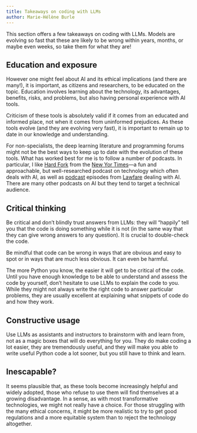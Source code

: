 ```yaml
---
title: Takeaways on coding with LLMs
author: Marie-Hélène Burle
---
```


:::{.def}

This section offers a few takeaways on coding with LLMs. Models are evolving so fast that these are likely to be wrong within years, months, or maybe even weeks, so take them for what they are!

:::

## Education and exposure

However one might feel about AI and its ethical implications (and there are many!), it is important, as citizens and researchers, to be educated on the topic. Education involves learning about the technology, its advantages, benefits, risks, and problems, but also having personal experience with AI tools.

Criticism of these tools is absolutely valid if it comes from an educated and informed place, not when it comes from uninformed prejudices. As these tools evolve (and they are evolving very fast), it is important to remain up to date in our knowledge and understanding.

For non-specialists, the deep learning literature and programming forums might not be the best ways to keep up to date with the evolution of these tools. What has worked best for me is to follow a number of podcasts. In particular, I like [Hard Fork](https://www.nytimes.com/column/hard-fork) from the [New Yor Times](https://www.nytimes.com/)—a fun and approachable, but well-researched podcast on technology which often deals with AI, as well as [podcast](https://www.lawfaremedia.org/podcasts-multimedia/podcast) episodes from [Lawfare](https://en.wikipedia.org/wiki/Lawfare_(website)) dealing with AI. There are many other podcasts on AI but they tend to target a technical audience.

## Critical thinking

Be critical and don't blindly trust answers from LLMs: they will "happily" tell you that the code is doing something while it is not (in the same way that they can give wrong answers to any question). It is crucial to double-check the code.

Be mindful that code can be wrong in ways that are obvious and easy to spot or in ways that are much less obvious. It can even be harmful.

The more Python you know, the easier it will get to be critical of the code. Until you have enough knowledge to be able to understand and assess the code by yourself, don't hesitate to use LLMs to explain the code to you. While they might not always write the right code to answer particular problems, they are usually excellent at explaining what snippets of code do and how they work.

## Constructive usage

Use LLMs as assistants and instructors to brainstorm with and learn from, not as a magic boxes that will do everything for you. They do make coding a lot easier, they are tremendously useful, and they will make you able to write useful Python code a lot sooner, but you still have to think and learn.

## Inescapable?

It seems plausible that, as these tools become increasingly helpful and widely adopted, those who refuse to use them will find themselves at a growing disadvantage. In a sense, as with most transformative technologies, we might not really have a choice. For those struggling with the many ethical concerns, it might be more realistic to try to get good regulations and a more equitable system than to reject the technology altogether.
